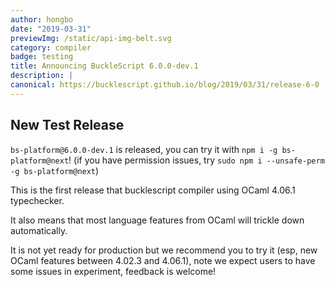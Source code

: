 ```yaml
---
author: hongbo
date: "2019-03-31" 
previewImg: /static/api-img-belt.svg
category: compiler
badge: testing
title: Announcing BuckleScript 6.0.0-dev.1
description: |
canonical: https://bucklescript.github.io/blog/2019/03/31/release-6-0
---
```


## New Test Release

`bs-platform@6.0.0-dev.1` is released, you can try it with `npm i -g
bs-platform@next`!  (if you have permission issues, try `sudo npm i
--unsafe-perm -g bs-platform@next`)

This is the first release that bucklescript compiler using OCaml 4.06.1
typechecker.

It also means that most language features from OCaml will trickle down
automatically.

It is not yet ready for production but we recommend you to try it (esp, new
OCaml features between 4.02.3 and 4.06.1), note we expect users to have some
issues in experiment, feedback is welcome!

